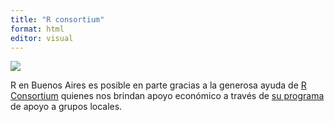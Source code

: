 ```yaml
---
title: "R consortium"
format: html
editor: visual
---
```



![](image/r-consortium.png)

R en Buenos Aires es posible en parte gracias a la generosa ayuda de [R Consortium](https://www.r-consortium.org/) quienes nos brindan apoyo económico a través de [su programa](https://r-consortium.org/all-projects/rugsprogram.html) de apoyo a grupos locales. 

